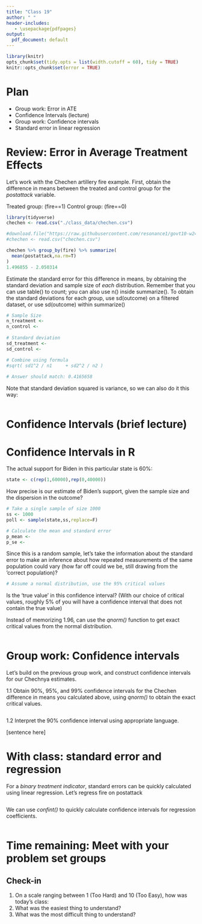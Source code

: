 ```yaml
---
title: "Class 19"
author: " "
header-includes:
   - \usepackage{pdfpages}
output:
  pdf_document: default
---
```


```r
library(knitr)
opts_chunk$set(tidy.opts = list(width.cutoff = 60), tidy = TRUE)
knitr::opts_chunk$set(error = TRUE)
```

# Plan

- Group work: Error in ATE
- Confidence Intervals (lecture)
- Group work: Confidence intervals
- Standard error in linear regression

# Review: Error in Average Treatment Effects

Let's work with the Chechen artillery fire example. First, obtain the difference in means between the treated and control group for the _postattack_ variable.

Treated group: (fire==1)
Control group: (fire==0)

```r
library(tidyverse)
chechen <- read.csv("./class_data/chechen.csv")

#download.file("https://raw.githubusercontent.com/resonance1/govt10-w24/main/class_data/chechen.csv","chechen.csv")
#chechen <- read.csv("chechen.csv")

chechen %>% group_by(fire) %>% summarize(
  mean(postattack,na.rm=T)
)
1.496855 - 2.050314

```

Estimate the standard error for this difference in means, by obtaining the standard deviation and sample size of _each_ distribution. Remember that you can use table() to count; you can also use n() inside summarize(). To obtain the standard deviations for each group, use sd(outcome) on a filtered dataset, or use sd(outcome) within summarize()

```r

# Sample Size
n_treatment <- 
n_control <- 
  
# Standard deviation
sd_treatment <-
sd_control <-  	

# Combine using formula
#sqrt( sd1^2 / n1     + sd2^2 / n2 )
  
# Answer should match: 0.4165658
```

Note that standard deviation squared is variance, so we can also do it this way:

```r

```

# Confidence Intervals (brief lecture)

# Confidence Intervals in R

The actual support for Biden in this particular state is 60%:

```r
state <- c(rep(1,60000),rep(0,40000))
```

How precise is our estimate of Biden's support, given the sample size and the dispersion in the outcome?

```r
# Take a single sample of size 1000
ss <- 1000
poll <- sample(state,ss,replace=F)

# Calculate the mean and standard error
p_mean <- 
p_se <- 
```

Since this is a random sample, let's take the information about the standard error to make an inference about how repeated measurements of the same population could vary (how far off could we be, still drawing from the 'correct population)?

```r
# Assume a normal distribution, use the 95% critical values

```

Is the 'true value' in this confidence interval? (With our choice of critical values, roughly 5% of you will have a confidence interval that does not contain the true value)

Instead of memorizing 1.96, can use the _qnorm()_ function to get exact critical values from the normal distribution.

```r

```


# Group work: Confidence intervals  

Let's build on the previous group work, and construct confidence intervals for our Chechnya estimates.

1.1 Obtain 90%, 95%, and 99% confidence intervals for the Chechen difference in means you calculated above, using _qnorm()_ to obtain the exact critical values.

```r

```

1.2 Interpret the 90% confidence interval using appropriate language. 

[sentence here]



# With class: standard error and regression

For a _binary treatment indicator_, standard errors can be quickly calculated using linear regression. Let's regress fire on postattack 

```r

```

We can use _confint()_ to quickly calculate confidence intervals for regression coefficients.

```r

```



# Time remaining: Meet with your problem set groups


## Check-in

1. On a scale ranging between 1 (Too Hard) and 10 (Too Easy), how was today's class: 
2. What was the easiest thing to understand?
3. What was the most difficult thing to understand?


